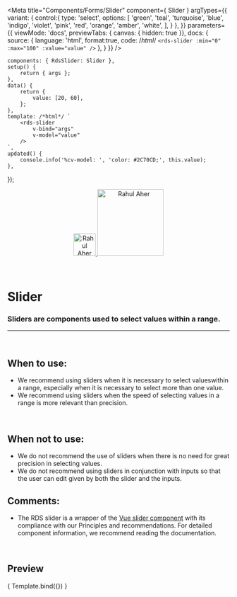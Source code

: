 
<Meta
	title="Components/Forms/Slider"
	component={ Slider }
		argTypes={{
		variant: {
			control:{
				type: 'select',
				options: [
					'green',
					'teal',
					'turquoise',
					'blue',
					'indigo',
					'violet',
					'pink',
					'red',
					'orange',
					'amber',
					'white',
				],
			}
		},
	}}
	parameters={{
		viewMode: 'docs',
		previewTabs: { canvas: { hidden: true }},
		docs: {
			source: {
				language: 'html',
				format:true,
				code: /*html*/ 
`<rds-slider
	:min="0"
	:max="100"
	:value="value"
/>`
			},
		}
	}}
/>

	components: { RdsSlider: Slider },
	setup() {
		return { args };
	},
	data() {
		return {
			value: [20, 60],
		};
	},
	template: /*html*/ `
		<rds-slider
			v-bind="args"
			v-model="value"
		/>
	`,
	updated() {
		console.info('%cv-model: ', 'color: #2C70CD;', this.value);
	},
});

<div align="center" style={{display: 'flex'}}>
    <a href="https://rahulaher.netlify.app">
        <img src="../../../img/logo/glyph-black-colored.svg" alt="Rahul Aher logo" width="50" />
        <img src="../../../img/logo/word-black-colored.svg" alt="Rahul Aher" width="150" />
    </a>
</div>

<br />
<br />

# Slider

### Sliders are components used to select values ​​within a range.
---
<br />

## When to use:
- We recommend using sliders when it is necessary to select values ​​within a range,
especially when it is necessary to select more than one value.
- We recommend using sliders when the speed of selecting values ​​in a range is
more relevant than precision.

<br />

## When not to use:
- We do not recommend the use of sliders when there is no need for great precision in selecting values.
- We do not recommend using sliders in conjunction with inputs so that the user can edit
given by both the slider and the inputs.

## Comments:
- The RDS slider is a wrapper of the <a target="_blank" href="https://nightcatsama.github.io/vue-slider-component/#/">Vue slider component</a>
with its compliance with our Principles and recommendations. For detailed component information, we recommend
reading the documentation.

<br />

## Preview

<Canvas>
	<Story
		name="Slider"
		args={{
			min: 0,
			max: 100,
		}}
	>
		{ Template.bind({}) }
	</Story>
</Canvas>

<ArgsTable story="Slider" />